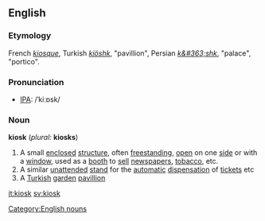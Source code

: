 ==English==
===Etymology===
French ''[[kiosque]]'', Turkish ''[[kiöshk]]'', "pavillion", Persian ''[[k&#363;shk]]'', "palace", "portico".
===Pronunciation===
*[[IPA]]: /ˈkiːɒsk/
===Noun===
'''kiosk''' (''plural:'' '''kiosks''')
{{wikipedia}}
#A small [[enclose]]d [[structure]], often [[freestanding]], [[open]] on one [[side]] or with a [[window]], used as a [[booth]] to [[sell]] [[newspaper]]s, [[tobacco]], etc.
#A similar [[unattended]] [[stand]] for the [[automatic]] [[dispensation]] of [[ticket]]s etc
#A [[Turkish]] [[garden]] [[pavillion]]

[[Category:English nouns]]

[[it:kiosk]]
[[sv:kiosk]]